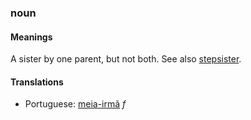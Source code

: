 === noun ===

==== Meanings ====
A sister by one parent, but not both. See also [[stepsister]].

==== Translations ====
*Portuguese: [[meia-irmã]] ''f''